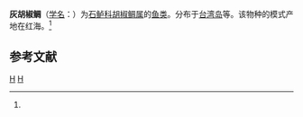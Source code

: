 {{Speciesbox
| taxon = Plectorhinchus schotaf
| binomial_authority = (Forsskål, 1775)<ref name='id7549'>{{cite web| url =http://www.bioinfo.cn/db05/BjdwSpecies.php?action=view&id=7549| title =灰胡椒鲷| work =《中国动物物种编目数据库》| publisher =中国科学院微生物研究所| author =中国科学院动物研究所| accessdate =2009-04-16| deadurl =yes| archiveurl =https://web.archive.org/web/20160305055005/http://www.bioinfo.cn/db05/BjdwSpecies.php?action=view&id=7549| archivedate =2016-03-05}}</ref>
}}

'''灰胡椒鲷'''（[[学名|学名]]：{{lang|la|''Plectorhynchus schotaf''}}）为[[石鲈科|石鲈科]][[胡椒鲷属|胡椒鲷属]]的[[鱼类|鱼类]]。分布于[[台湾岛|台湾岛]]等。该物种的模式产地在红海。<ref name='id7549'/>

== 参考文献 ==
{{reflist}}

{{Taxonbar|from=Q15233390}}

[[Category:胡椒鲷属|H]]
[[Category:_1775年描述的鱼类|H]]